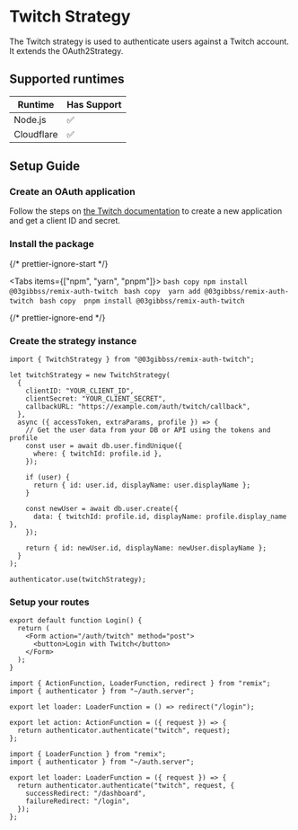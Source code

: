 
# Twitch Strategy

The Twitch strategy is used to authenticate users against a Twitch account. It extends the OAuth2Strategy.

## Supported runtimes

| Runtime    | Has Support |
| ---------- | ----------- |
| Node.js    | ✅          |
| Cloudflare | ✅          |

## Setup Guide

<Steps>

### Create an OAuth application

Follow the steps on [the Twitch documentation](https://dev.twitch.tv/docs/authentication/register-app) to create a new application and get a client ID and secret.

### Install the package


{/* prettier-ignore-start */}

<Tabs items={["npm", "yarn", "pnpm"]}>
  <Tab>
    ```bash copy
    npm install @03gibbss/remix-auth-twitch
    ```
  </Tab>
  <Tab>
    ```bash copy 
    yarn add @03gibbss/remix-auth-twitch
    ```
  </Tab>
  <Tab>
    ```bash copy 
    pnpm install @03gibbss/remix-auth-twitch
    ```
  </Tab>
</Tabs>

{/* prettier-ignore-end */}

### Create the strategy instance

```tsx copy filename="app/services/auth.server.ts"
import { TwitchStrategy } from "@03gibbss/remix-auth-twitch";

let twitchStrategy = new TwitchStrategy(
  {
    clientID: "YOUR_CLIENT_ID",
    clientSecret: "YOUR_CLIENT_SECRET",
    callbackURL: "https://example.com/auth/twitch/callback",
  },
  async ({ accessToken, extraParams, profile }) => {
    // Get the user data from your DB or API using the tokens and profile
    const user = await db.user.findUnique({
      where: { twitchId: profile.id },
    });

    if (user) {
      return { id: user.id, displayName: user.displayName };
    }

    const newUser = await db.user.create({
      data: { twitchId: profile.id, displayName: profile.display_name },
    });

    return { id: newUser.id, displayName: newUser.displayName };
  }
);

authenticator.use(twitchStrategy);
```

### Setup your routes

```tsx copy filename="app/routes/login.tsx"
export default function Login() {
  return (
    <Form action="/auth/twitch" method="post">
      <button>Login with Twitch</button>
    </Form>
  );
}
```

```tsx copy filename="app/routes/auth/twitch.tsx"
import { ActionFunction, LoaderFunction, redirect } from "remix";
import { authenticator } from "~/auth.server";

export let loader: LoaderFunction = () => redirect("/login");

export let action: ActionFunction = ({ request }) => {
  return authenticator.authenticate("twitch", request);
};
```

```tsx copy filename="app/routes/auth/twitch/callback.tsx"
import { LoaderFunction } from "remix";
import { authenticator } from "~/auth.server";

export let loader: LoaderFunction = ({ request }) => {
  return authenticator.authenticate("twitch", request, {
    successRedirect: "/dashboard",
    failureRedirect: "/login",
  });
};
```

</Steps>
